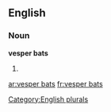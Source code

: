 
==English==

===Noun===
'''vesper bats'''

# {{plural of|[[vesper bat]]}}

[[Category:English plurals]]

[[ar:vesper bats]]
[[fr:vesper bats]]